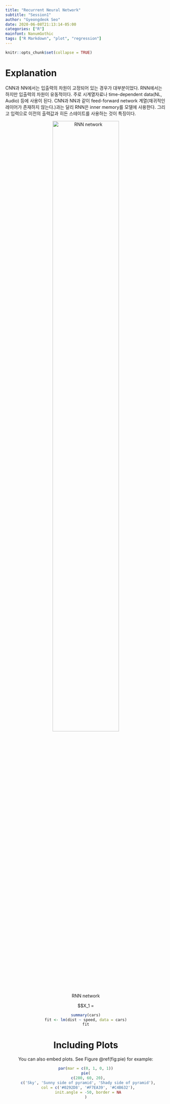 ```yaml
---
title: "Recurrent Neural Network"
subtitle: "Session1"
author: "Gyeongdeok Seo"
date: 2020-06-08T21:13:14-05:00
categories: ["R"]
mainfont: NanumGothic
tags: ["R Markdown", "plot", "regression"]
---
```


```r
knitr::opts_chunk$set(collapse = TRUE)
```

# Explanation
 CNN과 NN에서는 입출력의 차원이 고정되어 있는 경우가 대부분이었다. RNN에서는 하지만 입출력의 차원이 유동적이다. 주로 시계열자료나 time-dependent data(NL, Audio) 등에 사용이 된다.
 CNN과 NN과 같이 feed-forward network 계열(재귀적인 레이어가 존재하지 않는다.)과는 달리 RNN은 inner memory를 모델에 사용한다. 그리고 입력으로 이전의 출력값과 히든 스테이트를 사용하는 것이 특징이다.
<br>
<center>
![RNN network](/post/2015-07-23-r-rmarkdown_files/rnn1.png){#id .class width="70%"}
<center>

$$X_1 = 

```r
summary(cars)
fit <- lm(dist ~ speed, data = cars)
fit
```

# Including Plots

You can also embed plots. See Figure \@ref(fig:pie) for example:

```r
par(mar = c(0, 1, 0, 1))
pie(
  c(280, 60, 20),
  c('Sky', 'Sunny side of pyramid', 'Shady side of pyramid'),
  col = c('#0292D8', '#F7EA39', '#C4B632'),
  init.angle = -50, border = NA
)
```
